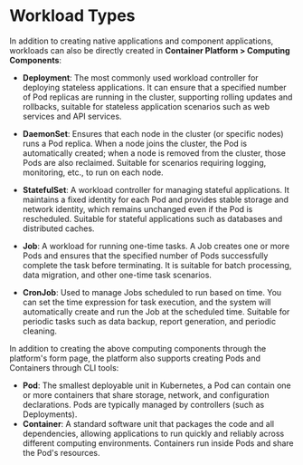 # Workload Types

In addition to creating native applications and component applications, workloads can also be directly created in **Container Platform > Computing Components**:

- **Deployment**: The most commonly used workload controller for deploying stateless applications. It can ensure that a specified number of Pod replicas are running in the cluster, supporting rolling updates and rollbacks, suitable for stateless application scenarios such as web services and API services.

- **DaemonSet**: Ensures that each node in the cluster (or specific nodes) runs a Pod replica. When a node joins the cluster, the Pod is automatically created; when a node is removed from the cluster, those Pods are also reclaimed. Suitable for scenarios requiring logging, monitoring, etc., to run on each node.

- **StatefulSet**: A workload controller for managing stateful applications. It maintains a fixed identity for each Pod and provides stable storage and network identity, which remains unchanged even if the Pod is rescheduled. Suitable for stateful applications such as databases and distributed caches.

- **Job**: A workload for running one-time tasks. A Job creates one or more Pods and ensures that the specified number of Pods successfully complete the task before terminating. It is suitable for batch processing, data migration, and other one-time task scenarios.

- **CronJob**: Used to manage Jobs scheduled to run based on time. You can set the time expression for task execution, and the system will automatically create and run the Job at the scheduled time. Suitable for periodic tasks such as data backup, report generation, and periodic cleaning.

In addition to creating the above computing components through the platform's form page, the platform also supports creating Pods and Containers through CLI tools:

- **Pod**: The smallest deployable unit in Kubernetes, a Pod can contain one or more containers that share storage, network, and configuration declarations. Pods are typically managed by controllers (such as Deployments).
- **Container**: A standard software unit that packages the code and all dependencies, allowing applications to run quickly and reliably across different computing environments. Containers run inside Pods and share the Pod's resources.
